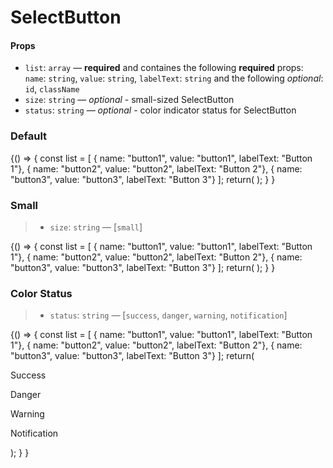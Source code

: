 
<Meta title="Components/SelectButton" component={MultipleSelect} />

# SelectButton

#### Props

- `list`: `array` — **required** and containes the following **required** props: `name`: `string`, `value`: `string`, `labelText`: `string` and the following _optional_: `id`, `className`
- `size`: `string` — _optional_ - small-sized SelectButton
- `status`: `string` — _optional_ - color indicator status for SelectButton

### Default

<Preview>
  <Story name="default">
    {() => {
      const list = [
        { name: "button1", value: "button1", labelText: "Button 1"},
        { name: "button2", value: "button2", labelText: "Button 2"},
        { name: "button3", value: "button3", labelText: "Button 3"}
      ];
      return(
        <MultipleSelect list={list} />
      );
    }
    }
  </Story>
</Preview>

### Small

> - `size`: `string` — [`small`]

<Preview>
  <Story name="small">
    {() => {
      const list = [
        { name: "button1", value: "button1", labelText: "Button 1"},
        { name: "button2", value: "button2", labelText: "Button 2"},
        { name: "button3", value: "button3", labelText: "Button 3"}
      ];
      return(
        <MultipleSelect size="small" list={list} />
      );
    }
    }
  </Story>
</Preview>

### Color Status

> - `status`: `string` — [`success`, `danger`, `warning`, `notification`]

<Preview>
  <Story name="status">
    {() => {
      const list = [
        { name: "button1", value: "button1", labelText: "Button 1"},
        { name: "button2", value: "button2", labelText: "Button 2"},
        { name: "button3", value: "button3", labelText: "Button 3"}
      ];
      return(
        <div>
          <p>Success</p>
          <MultipleSelect status="success" list={list} />
          <p>Danger</p>
          <MultipleSelect status="danger" list={list} />
          <p>Warning</p>
          <MultipleSelect status="warning" list={list} />
          <p>Notification</p>
          <MultipleSelect status="notification" list={list} />
        </div>
      );
    }
    }
  </Story>
</Preview>

